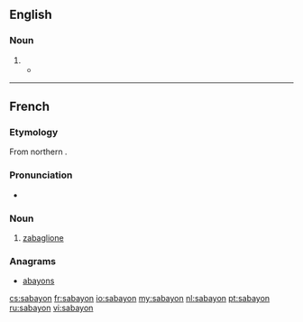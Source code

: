 ==English==

===Noun===
{{en-noun|s|-}}

# {{alternative form of|[[zabaglione]]}}
#* {{quote-news|year=2007|date=June 3|author=Amanda Hesser|title=Cooking|work=New York Times|url=http://www.nytimes.com/2007/06/03/books/review/Hesser-t.html
|passage=An orange-blossom-water '''sabayon''' is thickened in the microwave (and I will never again make finicky sabayon any other way). }}

----

==French==

===Etymology===
From northern {{etyl|it|fr}} {{term|zabaione}}.

===Pronunciation===
* {{IPA|/sabajɔ̃/|lang=fr}}

===Noun===
{{fr-noun|m}}

# [[zabaglione]]

===Anagrams===
* [[abayons#French|abayons]]

[[cs:sabayon]]
[[fr:sabayon]]
[[io:sabayon]]
[[my:sabayon]]
[[nl:sabayon]]
[[pt:sabayon]]
[[ru:sabayon]]
[[vi:sabayon]]